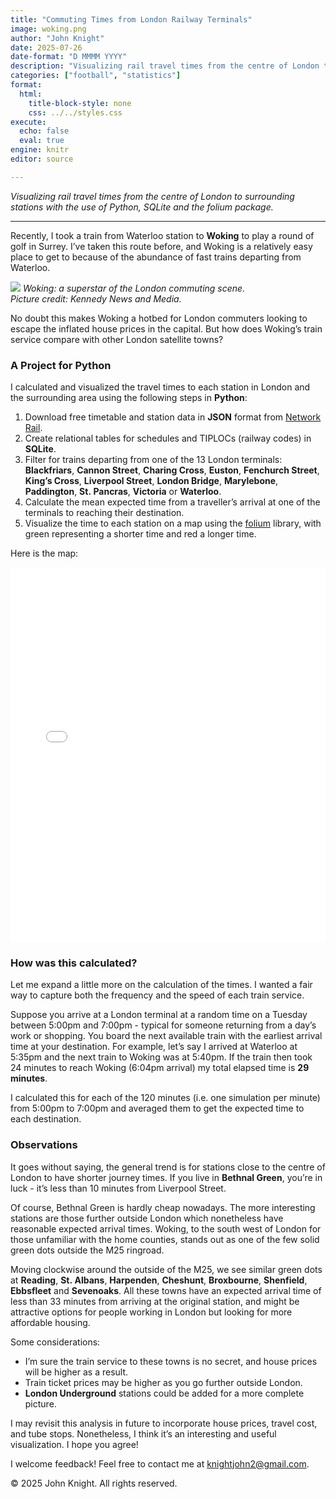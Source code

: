 ```yaml
---
title: "Commuting Times from London Railway Terminals"
image: woking.png
author: "John Knight"
date: 2025-07-26
date-format: "D MMMM YYYY"
description: "Visualizing rail travel times from the centre of London to surrounding stations with the use of Python, SQLite and the folium package."
categories: ["football", "statistics"]
format:
  html:
    title-block-style: none
    css: ../../styles.css
execute: 
  echo: false
  eval: true
engine: knitr
editor: source

---
```


*Visualizing rail travel times from the centre of London to surrounding stations with the use of Python, SQLite and the folium package.*

---

Recently, I took a train from Waterloo station to **Woking** to play a round of golf in Surrey. I've taken this route before, and Woking is a relatively easy place to get to because of the abundance of fast trains departing from Waterloo.

::: {.image-block}
<img src="woking.png" />
<em>Woking: a superstar of the London commuting scene.<br>Picture credit: Kennedy News and Media.</em>
:::

No doubt this makes Woking a hotbed for London commuters looking to escape the inflated house prices in the capital. But how does Woking's train service compare with other London satellite towns?

### A Project for Python

I calculated and visualized the travel times to each station in London and the surrounding area using the following steps in **Python**:

1. Download free timetable and station data in **JSON** format from [Network Rail](https://datafeeds.networkrail.co.uk/ntrod/).
2. Create relational tables for schedules and TIPLOCs (railway codes) in **SQLite**.
3. Filter for trains departing from one of the 13 London terminals: **Blackfriars**, **Cannon Street**, **Charing Cross**, **Euston**, **Fenchurch Street**, **King's Cross**, **Liverpool Street**, **London Bridge**, **Marylebone**, **Paddington**, **St. Pancras**, **Victoria** or **Waterloo**.
4. Calculate the mean expected time from a traveller's arrival at one of the terminals to reaching their destination.
5. Visualize the time to each station on a map using the [folium](https://python-visualization.github.io/folium/latest/) library, with green representing a shorter time and red a longer time.

Here is the map:

<iframe src="london_commuter_stations.html" width="100%" height="600px" style="border:none;"></iframe>

### How was this calculated?

Let me expand a little more on the calculation of the times. I wanted a fair way to capture both the frequency and the speed of each train service.

Suppose you arrive at a London terminal at a random time on a Tuesday between 5:00pm and 7:00pm - typical for someone returning from a day's work or shopping. You board the next available train with the earliest arrival time at your destination. For example, let's say I arrived at Waterloo at 5:35pm and the next train to Woking was at 5:40pm. If the train then took 24 minutes to reach Woking (6:04pm arrival) my total elapsed time is **29 minutes**.

I calculated this for each of the 120 minutes (i.e. one simulation per minute) from 5:00pm to 7:00pm and averaged them to get the expected time to each destination.

### Observations

It goes without saying, the general trend is for stations close to the centre of London to have shorter journey times. If you live in **Bethnal Green**, you're in luck - it's less than 10 minutes from Liverpool Street.

Of course, Bethnal Green is hardly cheap nowadays. The more interesting stations are those further outside London which nonetheless have reasonable expected arrival times. Woking, to the south west of London for those unfamiliar with the home counties, stands out as one of the few solid green dots outside the M25 ringroad.

Moving clockwise around the outside of the M25, we see similar green dots at **Reading**, **St. Albans**, **Harpenden**, **Cheshunt**, **Broxbourne**, **Shenfield**, **Ebbsfleet** and **Sevenoaks**. All these towns have an expected arrival time of less than 33 minutes from arriving at the original station, and might be attractive options for people working in London but looking for more affordable housing.

Some considerations:

- I'm sure the train service to these towns is no secret, and house prices will be higher as a result. 
- Train ticket prices may be higher as you go further outside London. 
- **London Underground** stations could be added for a more complete picture.

I may revisit this analysis in future to incorporate house prices, travel cost, and tube stops. Nonetheless, I think it's an interesting and useful visualization. I hope you agree!

I welcome feedback! Feel free to contact me at [knightjohn2@gmail.com](mailto:knightjohn2@gmail.com).

© 2025 John Knight. All rights reserved.